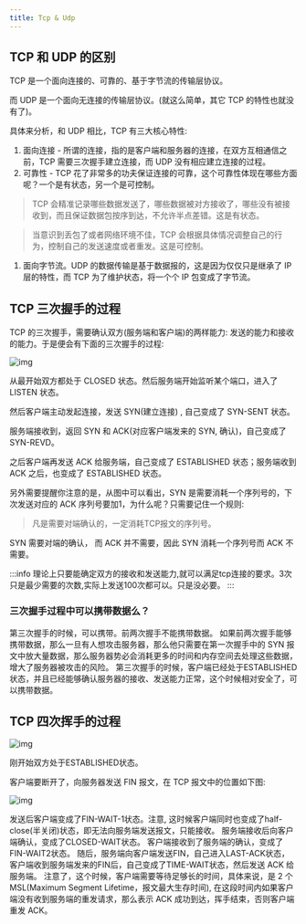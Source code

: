 ```yaml
---
title: Tcp & Udp
---
```



<AuthorInfo />

## TCP 和 UDP 的区别

TCP 是一个面向连接的、可靠的、基于字节流的传输层协议。

而 UDP 是一个面向无连接的传输层协议。(就这么简单，其它 TCP 的特性也就没有了)。

具体来分析，和 UDP 相比，TCP 有三大核心特性:

1. 面向连接 - 所谓的连接，指的是客户端和服务器的连接，在双方互相通信之前，TCP 需要三次握手建立连接，而 UDP 没有相应建立连接的过程。
1. 可靠性 - TCP 花了非常多的功夫保证连接的可靠，这个可靠性体现在哪些方面呢？一个是有状态，另一个是可控制。

> TCP 会精准记录哪些数据发送了，哪些数据被对方接收了，哪些没有被接收到，而且保证数据包按序到达，不允许半点差错。这是有状态。

> 当意识到丢包了或者网络环境不佳，TCP 会根据具体情况调整自己的行为，控制自己的发送速度或者重发。这是可控制。

1. 面向字节流。UDP 的数据传输是基于数据报的，这是因为仅仅只是继承了 IP 层的特性，而 TCP 为了维护状态，将一个个 IP 包变成了字节流。

## TCP 三次握手的过程

TCP 的三次握手，需要确认双方(服务端和客户端)的两样能力: 发送的能力和接收的能力。于是便会有下面的三次握手的过程:

![img](https://p1-jj.byteimg.com/tos-cn-i-t2oaga2asx/gold-user-assets/2020/2/23/170723de9b8aa08b~tplv-t2oaga2asx-zoom-in-crop-mark:1304:0:0:0.awebp)

从最开始双方都处于 CLOSED 状态。然后服务端开始监听某个端口，进入了 LISTEN 状态。

然后客户端主动发起连接，发送 SYN(建立连接) , 自己变成了 SYN-SENT 状态。

服务端接收到，返回 SYN 和 ACK(对应客户端发来的 SYN, 确认)，自己变成了 SYN-REVD。

之后客户端再发送 ACK 给服务端，自己变成了 ESTABLISHED 状态；服务端收到 ACK 之后，也变成了 ESTABLISHED 状态。

另外需要提醒你注意的是，从图中可以看出，SYN 是需要消耗一个序列号的，下次发送对应的 ACK 序列号要加1，为什么呢？只需要记住一个规则:

> 凡是需要对端确认的，一定消耗TCP报文的序列号。

SYN 需要对端的确认， 而 ACK 并不需要，因此 SYN 消耗一个序列号而 ACK 不需要。

:::info
理论上只要能确定双方的接收和发送能力,就可以满足tcp连接的要求。3次只是最少需要的次数,实际上发送100次都可以。只是没必要。
:::

### 三次握手过程中可以携带数据么？

第三次握手的时候，可以携带。前两次握手不能携带数据。
如果前两次握手能够携带数据，那么一旦有人想攻击服务器，那么他只需要在第一次握手中的 SYN 报文中放大量数据，那么服务器势必会消耗更多的时间和内存空间去处理这些数据，增大了服务器被攻击的风险。
第三次握手的时候，客户端已经处于ESTABLISHED状态，并且已经能够确认服务器的接收、发送能力正常，这个时候相对安全了，可以携带数据。

## TCP 四次挥手的过程

![img](https://p1-jj.byteimg.com/tos-cn-i-t2oaga2asx/gold-user-assets/2020/2/23/170723e5c0e05829~tplv-t2oaga2asx-zoom-in-crop-mark:1304:0:0:0.awebp)

刚开始双方处于ESTABLISHED状态。

客户端要断开了，向服务器发送 FIN 报文，在 TCP 报文中的位置如下图:

![img](https://p1-jj.byteimg.com/tos-cn-i-t2oaga2asx/gold-user-assets/2020/2/23/170723e922fbc127~tplv-t2oaga2asx-zoom-in-crop-mark:1304:0:0:0.awebp)

发送后客户端变成了FIN-WAIT-1状态。注意, 这时候客户端同时也变成了half-close(半关闭)状态，即无法向服务端发送报文，只能接收。
服务端接收后向客户端确认，变成了CLOSED-WAIT状态。
客户端接收到了服务端的确认，变成了FIN-WAIT2状态。
随后，服务端向客户端发送FIN，自己进入LAST-ACK状态，
客户端收到服务端发来的FIN后，自己变成了TIME-WAIT状态，然后发送 ACK 给服务端。
注意了，这个时候，客户端需要等待足够长的时间，具体来说，是 2 个 MSL(Maximum Segment Lifetime，报文最大生存时间), 在这段时间内如果客户端没有收到服务端的重发请求，那么表示 ACK 成功到达，挥手结束，否则客户端重发 ACK。

